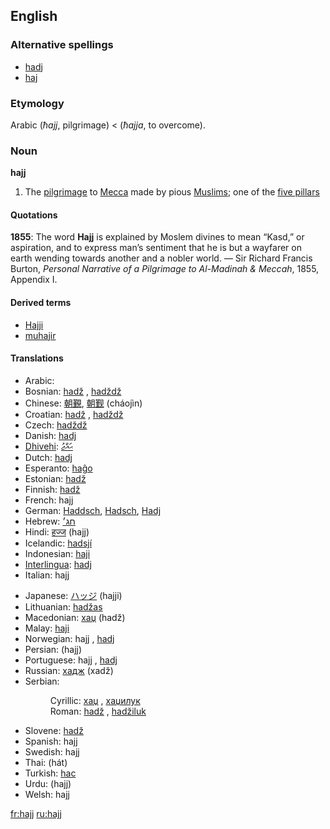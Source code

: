 ==English==

===Alternative spellings===
*[[hadj]]
*[[haj]]

===Etymology===
Arabic {{ARchar|[[حج]]}} (''ħajj'', pilgrimage) < {{ARchar|[[حج]]}} (''ħajja'', to overcome).

===Noun===
{{wikipedia}}
'''hajj'''

# {{Islam}} The [[pilgrimage]] to [[Mecca]] made by pious [[Muslim]]s; one of the [[five pillars]]

====Quotations====
'''1855''': The word '''Hajj''' is explained by Moslem divines to mean “Kasd,” or aspiration, and to express man’s sentiment that he is but a wayfarer on earth wending towards another and a nobler world. &mdash; Sir Richard Francis Burton, ''Personal Narrative of a Pilgrimage to Al-Madinah & Meccah'', 1855, Appendix I.

====Derived terms====
*[[Hajji]]
*[[muhajir]]

====Translations====
{{top}}
*Arabic: {{ARchar|[[حج]]}} {{Unicode|(ħajj)}} {{m}}
*Bosnian: [[hadž]] {{m}}, [[hadždž]] {{m}}
*Chinese: [[朝覲]], [[朝觐]] (cháojìn)
*Croatian: [[hadž]] {{m}}, [[hadždž]]
*Czech: [[hadždž]] {{m}}
*Danish: [[hadj]] {{g|Danish}}
*[[Dhivehi]]: [[ޙައްޖު]]
*Dutch: [[hadj]] {{m}}
*Esperanto: [[haĝo]]
*Estonian: [[hadž]]
*Finnish: [[hadž]]
*French: hajj {{m}}
*German: [[Haddsch]], [[Hadsch]], [[Hadj]] {{m}}
*Hebrew: [[חג׳]] {{m}}
*Hindi: [[हज्ज]] (hajj) {{m}}
*Icelandic: [[hadsjí]] {{g|Icelandic}}
*Indonesian: [[haji]]
*[[Interlingua]]: [[hadj]]
*Italian: hajj {{m}}
{{mid}}
*Japanese: [[ハッジ]] (hajji)
*Lithuanian: [[hadžas]] {{g|Lithuanian}}
*Macedonian: [[хаџ]] (hadž) {{m}}
*Malay: [[haji]]
*Norwegian: hajj {{g|Norwegian}} {{italbrac|Bokmål}}, [[hadj]] {{g|Norwegian}} {{italbrac|Nynorsk}}
*Persian: {{FAchar|[[حج]]}} (hajj)
*Portuguese: hajj {{m}}, [[hadj]] {{m}}
*Russian: [[хадж]] (xadž) {{m}}
*Serbian:
*:Cyrillic: [[хаџ#Serbian|хаџ]] {{m}}, [[хаџилук]] {{m}}
*:Roman: [[hadž#Serbian|hadž]] {{m}}, [[hadžiluk]] {{m}}
*Slovene: [[hadž]] {{m}}
*Spanish: hajj {{m}}
*Swedish: hajj {{g|Swedish}}
*Thai: {{THchar|[[ฮัจญ์]]}} (hát)
*Turkish: [[hac]]
*Urdu: {{URchar|[[حج]]}} (hajj) {{m}}
*Welsh: hajj {{g|Welsh}}
{{bottom}}

[[fr:hajj]]
[[ru:hajj]]